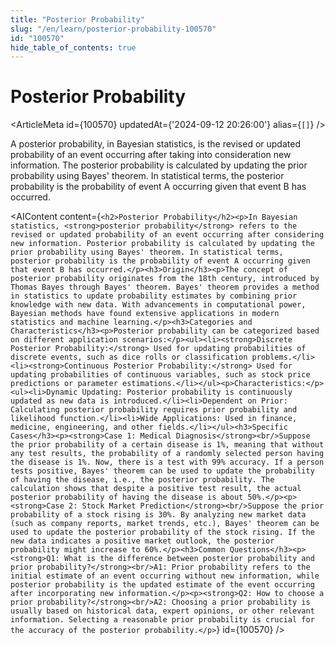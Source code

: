 ```yaml
---
title: "Posterior Probability"
slug: "/en/learn/posterior-probability-100570"
id: "100570"
hide_table_of_contents: true
---
```



# Posterior Probability

<ArticleMeta id={100570} updatedAt={'2024-09-12 20:26:00'} alias={`[]`} />
<div className='border-solid border-b border-t-0 my-4 border-[var(--ifm-color-gray-300)]' />

A posterior probability, in Bayesian statistics, is the revised or updated probability of an event occurring after taking into consideration new information. The posterior probability is calculated by updating the prior probability using Bayes' theorem. In statistical terms, the posterior probability is the probability of event A occurring given that event B has occurred.

<AIContent content={`<h2>Posterior Probability</h2><p>In Bayesian statistics, <strong>posterior probability</strong> refers to the revised or updated probability of an event occurring after considering new information. Posterior probability is calculated by updating the prior probability using Bayes' theorem. In statistical terms, posterior probability is the probability of event A occurring given that event B has occurred.</p><h3>Origin</h3><p>The concept of posterior probability originates from the 18th century, introduced by Thomas Bayes through Bayes' theorem. Bayes' theorem provides a method in statistics to update probability estimates by combining prior knowledge with new data. With advancements in computational power, Bayesian methods have found extensive applications in modern statistics and machine learning.</p><h3>Categories and Characteristics</h3><p>Posterior probability can be categorized based on different application scenarios:</p><ul><li><strong>Discrete Posterior Probability:</strong> Used for updating probabilities of discrete events, such as dice rolls or classification problems.</li><li><strong>Continuous Posterior Probability:</strong> Used for updating probabilities of continuous variables, such as stock price predictions or parameter estimations.</li></ul><p>Characteristics:</p><ul><li>Dynamic Updating: Posterior probability is continuously updated as new data is introduced.</li><li>Dependent on Prior: Calculating posterior probability requires prior probability and likelihood function.</li><li>Wide Applications: Used in finance, medicine, engineering, and other fields.</li></ul><h3>Specific Cases</h3><p><strong>Case 1: Medical Diagnosis</strong><br/>Suppose the prior probability of a certain disease is 1%, meaning that without any test results, the probability of a randomly selected person having the disease is 1%. Now, there is a test with 99% accuracy. If a person tests positive, Bayes' theorem can be used to update the probability of having the disease, i.e., the posterior probability. The calculation shows that despite a positive test result, the actual posterior probability of having the disease is about 50%.</p><p><strong>Case 2: Stock Market Prediction</strong><br/>Suppose the prior probability of a stock rising is 30%. By analyzing new market data (such as company reports, market trends, etc.), Bayes' theorem can be used to update the posterior probability of the stock rising. If the new data indicates a positive market outlook, the posterior probability might increase to 60%.</p><h3>Common Questions</h3><p><strong>Q1: What is the difference between posterior probability and prior probability?</strong><br/>A1: Prior probability refers to the initial estimate of an event occurring without new information, while posterior probability is the updated estimate of the event occurring after incorporating new information.</p><p><strong>Q2: How to choose a prior probability?</strong><br/>A2: Choosing a prior probability is usually based on historical data, expert opinions, or other relevant information. Selecting a reasonable prior probability is crucial for the accuracy of the posterior probability.</p>`} id={100570} />
